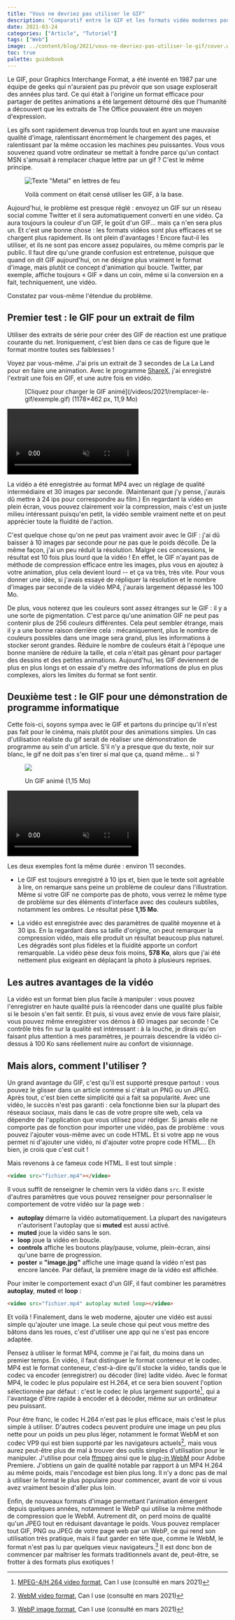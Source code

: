 ```yaml
---
title: "Vous ne devriez pas utiliser le GIF"
description: "Comparatif entre le GIF et les formats vidéo modernes pour le même usage."
date: 2021-03-24
categories: ["Article", "Tutoriel"]
tags: ["Web"]
image: ../content/blog/2021/vous-ne-devriez-pas-utiliser-le-gif/cover.webp
toc: true
palette: guidebook
---
```


Le GIF, pour Graphics Interchange Format, a été inventé en 1987 par une équipe de geeks qui n'auraient pas pu prévoir que son usage exploserait des années plus tard. Ce qui était à l'origine un format efficace pour partager de petites animations a été largement détourné dès que l'humanité a découvert que les extraits de The Office pouvaient être un moyen d'expression.

Les gifs sont rapidement devenus trop lourds tout en ayant une mauvaise qualité d'image, ralentissant énormément le chargement des pages, et ralentissant par la même occasion les machines peu puissantes. Vous vous souvenez quand votre ordinateur se mettait à fondre parce qu'un contact MSN s'amusait à remplacer chaque lettre par un gif ? C'est le même principe.

<figure>
	<img src="/videos/2021/remplacer-le-gif/metal.gif" alt='Texte "Metal" en lettres de feu' />
	<figcaption>
		<p>Voilà comment on était censé utiliser les GIF, à la base.</p>
	</figcaption>
</figure>

Aujourd'hui, le problème est presque réglé : envoyez un GIF sur un réseau social comme Twitter et il sera automatiquement converti en une vidéo. Ça aura toujours la couleur d'un GIF, le goût d'un GIF... mais ça n'en sera plus un. Et c'est une bonne chose : les formats vidéos sont plus efficaces et se chargent plus rapidement. Ils ont plein d'avantages ! Encore faut-il les utiliser, et ils ne sont pas encore assez populaires, ou même compris par le public. Il faut dire qu'une grande confusion est entretenue, puisque que quand on dit GIF aujourd'hui, on ne désigne plus vraiment le format d'image, mais plutôt ce concept d'animation qui boucle. Twitter, par exemple, affiche toujours « GIF » dans un coin, même si la conversion en a fait, techniquement, une vidéo.

Constatez par vous-même l'étendue du problème.

## Premier test : le GIF pour un extrait de film

Utiliser des extraits de série pour créer des GIF de réaction est une pratique courante du net. Ironiquement, c'est bien dans ce cas de figure que le format montre toutes ses faiblesses !

Voyez par vous-même. J'ai pris un extrait de 3 secondes de La La Land pour en faire une animation. Avec le programme [ShareX](https://getsharex.com/), j'ai enregistré l'extrait une fois en GIF, et une autre fois en vidéo.


<Figure src={thumbnail}>
	[Cliquez pour charger le GIF animé](/videos/2021/remplacer-le-gif/exemple.gif) (1178×462 px, 11,9
	Mo)
</Figure>

<Video src="/videos/2021/remplacer-le-gif/exemple.mp4" muted loop controls>
	Le même extrait en vidéo avec des paramètres de qualité moyenne (1920×752 px, 1,29 Mo)
</Video>

La vidéo a été enregistrée au format MP4 avec un réglage de qualité intermédiaire et 30 images par seconde. (Maintenant que j'y pense, j'aurais dû mettre à 24 ips pour correspondre au film.) En regardant la vidéo en plein écran, vous pouvez clairement voir la compression, mais c'est un juste milieu intéressant puisqu'en petit, la vidéo semble vraiment nette et on peut apprécier toute la fluidité de l'action.

C'est quelque chose qu'on ne peut pas vraiment avoir avec le GIF : j'ai dû baisser à 10 images par seconde pour ne pas que le poids décolle. De la même façon, j'ai un peu réduit la résolution. Malgré ces concessions, le résultat est 10 fois plus lourd que la vidéo ! En effet, le GIF n'ayant pas de méthode de compression efficace entre les images, plus vous en ajoutez à votre animation, plus cela devient lourd -- et ça va très, très vite. Pour vous donner une idée, si j'avais essayé de répliquer la résolution et le nombre d'images par seconde de la vidéo MP4, j'aurais largement dépassé les 100 Mo.

De plus, vous noterez que les couleurs sont assez étranges sur le GIF : il y a une sorte de pigmentation. C'est parce qu'une animation GIF ne peut pas contenir plus de 256 couleurs différentes. Cela peut sembler étrange, mais il y a une bonne raison derrière cela : mécaniquement, plus le nombre de couleurs possibles dans une image sera grand, plus les informations à stocker seront grandes. Réduire le nombre de couleurs était à l'époque une bonne manière de réduire la taille, et cela n'était pas gênant pour partager des dessins et des petites animations. Aujourd'hui, les GIF deviennent de plus en plus longs et on essaie d'y mettre des informations de plus en plus complexes, alors les limites du format se font sentir.

## Deuxième test : le GIF pour une démonstration de programme informatique

Cette fois-ci, soyons sympa avec le GIF et partons du principe qu'il n'est pas fait pour le cinéma, mais plutôt pour des animations simples. Un cas d'utilisation réaliste du gif serait de réaliser une démonstration de programme au sein d'un article. S'il n'y a presque que du texte, noir sur blanc, le gif ne doit pas s'en tirer si mal que ça, quand même... si ?

<figure>
	<img src="/videos/2021/remplacer-le-gif/article.gif" />
	<figcaption>
		<p>Un GIF animé (1,15 Mo)</p>
	</figcaption>
</figure>

<Video src="/videos/2021/remplacer-le-gif/article.mp4" muted autoplay loop>
	Une vidéo en qualité intermédiaire (578 Ko)
</Video>

Les deux exemples font la même durée : environ 11 secondes.

- Le GIF est toujours enregistré à 10 ips et, bien que le texte soit agréable à lire, on remarque sans peine un problème de couleur dans l'illustration. Même si votre GIF ne comporte pas de photo, vous verrez le même type de problème sur des éléments d'interface avec des couleurs subtiles, notamment les ombres. Le résultat pèse **1,15 Mo**.

- La vidéo est enregistrée avec des paramètres de qualité moyenne et à 30 ips. En la regardant dans sa taille d'origine, on peut remarquer la compression vidéo, mais elle produit un résultat beaucoup plus naturel. Les dégradés sont plus fidèles et la fluidité apporte un confort remarquable. La vidéo pèse deux fois moins, **578 Ko**, alors que j'ai été nettement plus exigeant en déplaçant la photo à plusieurs reprises.

## Les autres avantages de la vidéo

La vidéo est un format bien plus facile à manipuler : vous pouvez l'enregistrer en haute qualité puis la réencoder dans une qualité plus faible si le besoin s'en fait sentir. Et puis, si vous avez envie de vous faire plaisir, vous pouvez même enregistrer vos démos à 60 images par seconde ! Ce contrôle très fin sur la qualité est intéressant : à la louche, je dirais qu'en faisant plus attention à mes paramètres, je pourrais descendre la vidéo ci-dessus à 100 Ko sans réellement nuire au confort de visionnage.

## Mais alors, comment l'utiliser ?

Un grand avantage du GIF, c'est qu'il est supporté presque partout : vous pouvez le glisser dans un article comme si c'était un PNG ou un JPEG. Après tout, c'est bien cette simplicité qui a fait sa popularité. Avec une vidéo, le succès n'est pas garanti : cela fonctionne bien sur la plupart des réseaux sociaux, mais dans le cas de votre propre site web, cela va dépendre de l'application que vous utilisez pour rédiger. Si jamais elle ne comporte pas de fonction pour importer une vidéo, pas de problème : vous pouvez l'ajouter vous-même avec un code HTML. Et si votre app ne vous permet ni d'ajouter une vidéo, ni d'ajouter votre propre code HTML... Eh bien, je crois que c'est cuit !

Mais revenons à ce fameux code HTML. Il est tout simple :

```html
<video src="fichier.mp4"></video>
```

Il vous suffit de renseigner le chemin vers la vidéo dans `src`. Il existe d'autres paramètres que vous pouvez renseigner pour personnaliser le comportement de votre vidéo sur la page web :

- **autoplay** démarre la vidéo automatiquement. La plupart des navigateurs n'autorisent l'autoplay que si **muted** est aussi activé.
- **muted** joue la vidéo sans le son.
- **loop** joue la vidéo en boucle.
- **controls** affiche les boutons play/pause, volume, plein-écran, ainsi qu'une barre de progression.
- **poster = \"image.jpg\"** affiche une image quand la vidéo n'est pas encore lancée. Par défaut, la première image de la vidéo est affichée.

Pour imiter le comportement exact d'un GIF, il faut combiner les paramètres **autoplay**, **muted** et **loop** :

```html
<video src="fichier.mp4" autoplay muted loop></video>
```

Et voilà ! Finalement, dans le web moderne, ajouter une vidéo est aussi simple qu'ajouter une image. La seule chose qui peut vous mettre des bâtons dans les roues, c'est d'utiliser une app qui ne s'est pas encore adaptée.

Pensez à utiliser le format MP4, comme je l'ai fait, du moins dans un premier temps. En vidéo, il faut distinguer le format conteneur et le codec. MP4 est le format conteneur, c'est-à-dire qu'il stocke la vidéo, tandis que le codec va encoder (enregistrer) ou décoder (lire) ladite vidéo. Avec le format MP4, le codec le plus populaire est H.264, et ce sera bien souvent l'option sélectionnée par défaut : c'est le codec le plus largement supporté[^H264], qui a l'avantage d'être rapide à encoder et à décoder, même sur un ordinateur peu puissant.

Pour être franc, le codec H.264 n'est pas le plus efficace, mais c'est le plus simple à utiliser. D'autres codecs peuvent produire une image un peu plus nette pour un poids un peu plus léger, notamment le format WebM et son codec VP9 qui est bien supporté par les navigateurs actuels[^WebM], mais vous aurez peut-être plus de mal à trouver des outils simples d'utilisation pour le manipuler. J'utilise pour cela [ffmpeg](https://www.ffmpeg.org/) ainsi que le [plug-in WebM](https://www.fnordware.com/WebM/) pour Adobe Premiere. J'obtiens un gain de qualité notable par rapport à un MP4 H.264 au même poids, mais l'encodage est bien plus long. Il n'y a donc pas de mal à utiliser le format le plus populaire pour commencer, avant de voir si vous avez vraiment besoin d'aller plus loin.

Enfin, de nouveaux formats d'image permettant l'animation émergent depuis quelques années, notamment le WebP qui utilise la même méthode de compression que le WebM. Autrement dit, on perd moins de qualité qu'un JPEG tout en réduisant davantage le poids. Vous pouvez remplacer tout GIF, PNG ou JPEG de votre page web par un WebP, ce qui rend son utilisation très pratique, mais il faut garder en tête que, comme le WebM, le format n'est pas lu par quelques vieux navigateurs.[^WebP] Il est donc bon de commencer par maîtriser les formats traditionnels avant de, peut-être, se frotter à des formats plus exotiques !

[^WebM]: [WebM video format](https://caniuse.com/webm), Can I use (consulté en mars 2021)
[^H264]: [MPEG-4/H.264 video format](https://caniuse.com/mpeg4), Can I use (consulté en mars 2021)
[^WebP]: [WebP image format](https://caniuse.com/webp), Can I use (consulté en mars 2021)
